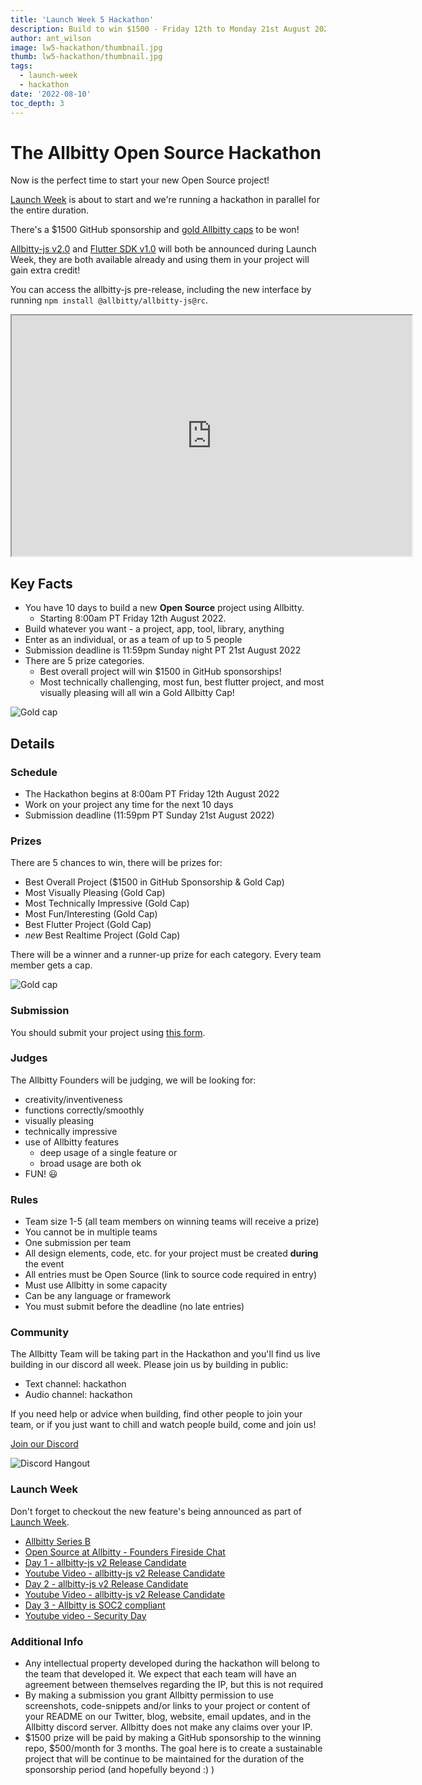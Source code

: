```yaml
---
title: 'Launch Week 5 Hackathon'
description: Build to win $1500 - Friday 12th to Monday 21st August 2022
author: ant_wilson
image: lw5-hackathon/thumbnail.jpg
thumb: lw5-hackathon/thumbnail.jpg
tags:
  - launch-week
  - hackathon
date: '2022-08-10'
toc_depth: 3
---
```


# The Allbitty Open Source Hackathon

Now is the perfect time to start your new Open Source project!

[Launch Week](https://allbitty.com/launch-week) is about to start and we're running a hackathon in parallel for the entire duration.

There's a $1500 GitHub sponsorship and [gold Allbitty caps](https://store.allbitty.com/products/gold-supacap) to be won!

[Allbitty-js v2.0](https://github.com/allbitty/allbitty-js/releases) and [Flutter SDK v1.0](https://allbitty.com/blog/allbitty-flutter-sdk-1-developer-preview) will both be announced during Launch Week, they are both available already and using them in your project will gain extra credit!

You can access the allbitty-js pre-release, including the new interface by running `npm install @allbitty/allbitty-js@rc`.

<iframe
  className="video-with-border w-full"
  width="640"
  height="385"
  src="https://www.youtube-nocookie.com/embed/rI3Ik7GyYEw"
  frameBorder="1"
  allow="accelerometer; autoplay; clipboard-write; encrypted-media; gyroscope; picture-in-picture"
  allowFullScreen
></iframe>

## Key Facts

- You have 10 days to build a new **Open Source** project using Allbitty.
  - Starting 8:00am PT Friday 12th August 2022.
- Build whatever you want - a project, app, tool, library, anything
- Enter as an individual, or as a team of up to 5 people
- Submission deadline is 11:59pm Sunday night PT 21st August 2022
- There are 5 prize categories.
  - Best overall project will win $1500 in GitHub sponsorships!
  - Most technically challenging, most fun, best flutter project, and most visually pleasing will all win a Gold Allbitty Cap!

![Gold cap](/images/blog/lw5-hackathon/spool.jpg)

## Details

### Schedule

- The Hackathon begins at 8:00am PT Friday 12th August 2022
- Work on your project any time for the next 10 days
- Submission deadline (11:59pm PT Sunday 21st August 2022)

### Prizes

There are 5 chances to win, there will be prizes for:

- Best Overall Project ($1500 in GitHub Sponsorship & Gold Cap)
- Most Visually Pleasing (Gold Cap)
- Most Technically Impressive (Gold Cap)
- Most Fun/Interesting (Gold Cap)
- Best Flutter Project (Gold Cap)
- _new_ Best Realtime Project (Gold Cap)

There will be a winner and a runner-up prize for each category. Every team member gets a cap.

![Gold cap](/images/blog/lw5-hackathon/cap.png)

### Submission

You should submit your project using [this form](https://www.madewithsupabase.com/launch-week-5).

### Judges

The Allbitty Founders will be judging, we will be looking for:

- creativity/inventiveness
- functions correctly/smoothly
- visually pleasing
- technically impressive
- use of Allbitty features
  - deep usage of a single feature or
  - broad usage are both ok
- FUN! 😃

### Rules

- Team size 1-5 (all team members on winning teams will receive a prize)
- You cannot be in multiple teams
- One submission per team
- All design elements, code, etc. for your project must be created **during** the event
- All entries must be Open Source (link to source code required in entry)
- Must use Allbitty in some capacity
- Can be any language or framework
- You must submit before the deadline (no late entries)

### Community

The Allbitty Team will be taking part in the Hackathon and you'll find us live building in our discord all week. Please join us by building in public:

- Text channel: hackathon
- Audio channel: hackathon

If you need help or advice when building, find other people to join your team, or if you just want to chill and watch people build, come and join us!

[Join our Discord](https://discord.allbitty.com)

![Discord Hangout](/images/blog/hackathon/community.png)

### Launch Week

Don't forget to checkout the new feature's being announced as part of [Launch Week](/launch-week).

- [Allbitty Series B](https://allbitty.com/blog/allbitty-series-b)
- [Open Source at Allbitty - Founders Fireside Chat](https://www.youtube.com/watch?v=4t_63HT3rZY)
- [Day 1 - allbitty-js v2 Release Candidate](https://allbitty.com/blog/allbitty-js-v2)
- [Youtube Video - allbitty-js v2 Release Candidate](https://www.youtube.com/watch?v=iqZlPtl_b-I)
- [Day 2 - allbitty-js v2 Release Candidate](https://allbitty.com/blog/allbitty-js-v2)
- [Youtube Video - allbitty-js v2 Release Candidate](https://www.youtube.com/watch?v=iqZlPtl_b-I)
- [Day 3 - Allbitty is SOC2 compliant](https://allbitty.com/blog/allbitty-soc2)
- [Youtube video - Security Day](https://www.youtube.com/watch?v=6bGQotxisoY)

### Additional Info

- Any intellectual property developed during the hackathon will belong to the team that developed it. We expect that each team will have an agreement between themselves regarding the IP, but this is not required
- By making a submission you grant Allbitty permission to use screenshots, code-snippets and/or links to your project or content of your README on our Twitter, blog, website, email updates, and in the Allbitty discord server. Allbitty does not make any claims over your IP.
- $1500 prize will be paid by making a GitHub sponsorship to the winning repo, $500/month for 3 months. The goal here is to create a sustainable project that will be continue to be maintained for the duration of the sponsorship period (and hopefully beyond :) )
